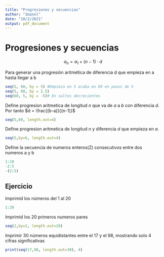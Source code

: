 ```yaml
---
title: "Progresiones y secuencias"
author: "Imanol"
date: "10/2/2021"
output: pdf_document
---
```


# Progresiones y secuencias

$$a_n = a_1 + (n-1)\cdot d$$


Para generar una progresión aritmética de diferencia d que empieza en a hasta llegar a b
```r
seq(5, 60, by = 5) #Empieza en 5 acaba en 60 en pasos de 5
seq(5, 60, by = 2.5)
seq(60, 5, by = -5)# En saltos decrecientes

```


Define progresion aritmetica de longitud $n$ que va de $a$ a $b$ con diferencia $d$. Por tanto $d = \frac{(b-a)}{(n-1)}$
```r
seq(5,60, length.out=4)
```

Define progresion aritmetica de longitud $n$ y diferencia $d$ que empieza en $a$.
```r
seq(5,by=6, length.out=4)
```

Define la secuencia de numeros enteros(Z) consecutivos entre dos numeros a y b
```r
1:10
-2:5
-(2:5)
```

## Ejercicio

Imprimid los números del 1 al 20
```r
1:20
```

Imprimid los 20 primeros numeros pares
```r
seq(2,by=2, length.out=20)
```

Imprimir 30 números equidistantes entre el 17 y el 98, mostrando solo 4 cifras significativas
```r
print(seq(17,98, length.out=30), 4)
```
